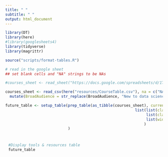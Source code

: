 ```yaml
---
title: " "
subtitle: " "
output: html_document
---
```


<style type="text/css">
  body{
  text-align: justify;
  text-justify: inter-word;
}
</style>


```r
library(DT)
library(here)
#library(googlesheets4)
library(tidyverse)
library(magrittr)

source("scripts/format-tables.R")
```


```r
# read in the google sheet
## set blank cells and "NA" strings to be NAs

#courses_sheet <- read_sheet("https://docs.google.com/spreadsheets/d/1TiNdu92hK-0FN8GbmWi_QbdUaX2yJF76yFt2oljm_qE/edit?usp=sharing", na = c("NA", ""))

courses_sheet <- read_csv(here("resources/CourseTable.csv"), na = c("NA", "")) %>%
  mutate(BroadAudience = str_replace(BroadAudience, "New to data science" = "Researchers"))

future_table <- setup_table(prep_table(as_tibble(courses_sheet), current = FALSE, keep_category = TRUE), "Future Courses -- Not Yet Available", columnDefsListOfLists = 
                                                          list(list(className = 'dt-center', targets = c(0,1,2,4)),
                                                               list(className = "dt-left", targets = c(3)),
                                                               list(width = '240px', targets = c(3))
                                                              )
                            )
```

<div style = "width:100%; height:auto; margin: 0; padding:10px">

```r
#Display tools & resources table
future_table
```

</div>
